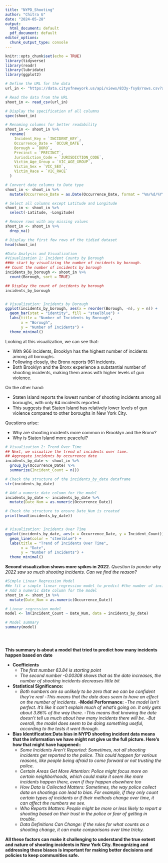 ---
title: "NYPD_Shooting"
author: "Chitra G"
date: "2024-05-28"
output:
  html_document: default
  pdf_document: default
editor_options:
  chunk_output_type: console
---
```{r setup, include=TRUE}
knitr::opts_chunk$set(echo = TRUE)
library(tidyverse)
library(readr)
library(lubridate)
library(ggplot2)

# Define the URL for the data
url_in <- "https://data.cityofnewyork.us/api/views/833y-fsy8/rows.csv?accessType=DOWNLOAD"

# Read the data from the URL
shoot_in <- read_csv(url_in)

# Display the specification of all columns
spec(shoot_in)

# Renaming columns for better readability
shoot_in <- shoot_in %>%
  rename(
    Incident_Key = `INCIDENT_KEY`,
    Occurrence_Date = `OCCUR_DATE`,
    Borough = `BORO`,
    Precinct = `PRECINCT`,
    Jurisdiction_Code = `JURISDICTION_CODE`,
    Victim_Age_Group = `VIC_AGE_GROUP`,
    Victim_Sex = `VIC_SEX`,
    Victim_Race = `VIC_RACE`
  )

# Convert date columns to Date type
shoot_in <- shoot_in %>%
  mutate(Occurrence_Date = as.Date(Occurrence_Date, format = "%m/%d/%Y"))

# Select all columns except Latitude and Longitude
shoot_in <- shoot_in %>%
  select(-Latitude, -Longitude)

# Remove rows with any missing values
shoot_in <- shoot_in %>%
  drop_na()

# Display the first few rows of the tidied dataset
head(shoot_in)

#Data Analysis and Visualization
#Visualization 1: Incident Counts by Borough
##We start by visualizing the number of incidents by borough.
## Count the number of incidents by borough
incidents_by_borough <- shoot_in %>%
  count(Borough, sort = TRUE)

## Display the count of incidents by borough
incidents_by_borough


# Visualization: Incidents by Borough
ggplot(incidents_by_borough, aes(x = reorder(Borough, -n), y = n)) +
  geom_bar(stat = "identity", fill = "steelblue") +
  labs(title = "Number of Incidents by Borough",
       x = "Borough",
       y = "Number of Incidents") +
  theme_minimal()
```

Looking at this visualization, we can see that:

- With 966 incidents, Brooklyn has the highest number of incidents among all boroughs.
- Following closely, the Bronx reports 961 incidents.
- Both Brooklyn and the Bronx experience a substantial number of shooting incidents, making them areas with higher levels of gun violence.

On the other hand:

- Staten Island reports the lowest number of shooting incidents among all boroughs, with only 64 incidents reported.
- This suggests that Staten Island has relatively lower levels of gun violence compared to other boroughs in New York City.

Questions arise:

- Why are shooting incidents more common in Brooklyn and the Bronx?
- Why is Staten Island more peaceful?
```{r}

# Visualization 2: Trend Over Time
## Next, we visualize the trend of incidents over time.
## Aggregate incidents by occurrence date
incidents_by_date <- shoot_in %>%
  group_by(Occurrence_Date) %>%
  summarize(Incident_Count = n())

# Check the structure of the incidents_by_date dataframe
str(incidents_by_date)

# Add a numeric date column for the model
incidents_by_date <- incidents_by_date %>%
  mutate(Date_Num = as.numeric(Occurrence_Date))

# Check the structure to ensure Date_Num is created
print(head(incidents_by_date))


# Visualization: Incidents Over Time
ggplot(incidents_by_date, aes(x = Occurrence_Date, y = Incident_Count)) +
  geom_line(color = "steelblue") +
  labs(title = "Trend of Incidents Over Time",
       x = "Date",
       y = "Number of Incidents") +
  theme_minimal()
```
**Second visualization shows more spikes in 2022.**
*Question to ponder why 2022 saw so much shooting incidents.*
*Can we find the reason?*
```{r}

#Simple Linear Regression Model
#We fit a simple linear regression model to predict #the number of incidents based on the date.
# Add a numeric date column for the model
shoot_in <- shoot_in %>%
  mutate(Date_Num = as.numeric(Occurrence_Date))

# Linear regression model
model <- lm(Incident_Count ~ Date_Num, data = incidents_by_date)

# Model summary
summary(model)





```
**This summary is about a model that tried to predict how many incidents happen based on date**

- **Coefficients**
   - *The first number 63.84 is starting point*
   - *The second number -0.00308 shows that as the date increases, the number of shooting incidents decreases little bit*
- **Statistical Significance:** 
   - *Both numbers are so unlikely to be zero that we can be confident they're real*
   -*This means that the date does seem to have an effect on the number of incidents.*
-**Model Performance:**
  -*The model isn't perfect. It's like it can't explain much of what's going on. It only gets about 3.86% of the way there.*
  -*This means that knowing the date doesn't tell us much about how many incidents there will be.*
  -*But overall, the model does seem to be doing something useful, according to the tests it went through.*
  
- **Bias Identification:Data bias in NYPD shooting incident data means that the information we have might not give us the full picture. Here's how that might have happened:**:
    - *Some Incidents Aren't Reported: Sometimes, not all shooting incidents get reported to the police. This could happen for various reasons, like people being afraid to come forward or not trusting the police.*
    - *Certain Areas Get More Attention: Police might focus more on certain neighborhoods, which could make it seem like more incidents happen there, even if they happen elsewhere too*
    - *How Data is Collected Matters: Sometimes, the way police collect data on shootings can lead to bias. For example, if they only count certain types of incidents or if their methods change over time, it can affect the numbers we see.*
    - *Who Reports Matters: People might be more or less likely to report a shooting based on their trust in the police or fear of getting in trouble.*
    - *Data Definitions Can Change: If the rules for what counts as a shooting change, it can make comparisons over time tricky.*


**All these factors can make it challenging to understand the true extent and nature of shooting incidents in New York City. Recognizing and addressing these biases is important for making better decisions and policies to keep communities safe.**


